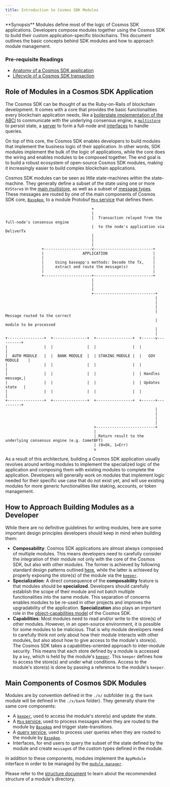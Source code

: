 ```yaml
---
title: Introduction to Cosmos SDK Modules
---
```


<Note>
**Synopsis**
Modules define most of the logic of Cosmos SDK applications. Developers compose modules together using the Cosmos SDK to build their custom application-specific blockchains. This document outlines the basic concepts behind SDK modules and how to approach module management.
</Note>

<Note>

### Pre-requisite Readings

* [Anatomy of a Cosmos SDK application](/docs/sdk/v0.47/learn/beginner/overview-app)
* [Lifecycle of a Cosmos SDK transaction](/docs/sdk/v0.47/learn/beginner/tx-lifecycle)

</Note>

## Role of Modules in a Cosmos SDK Application

The Cosmos SDK can be thought of as the Ruby-on-Rails of blockchain development. It comes with a core that provides the basic functionalities every blockchain application needs, like a [boilerplate implementation of the ABCI](/docs/sdk/v0.47/learn/advanced/baseapp) to communicate with the underlying consensus engine, a [`multistore`](/docs/sdk/v0.47/learn/advanced/store#multistore) to persist state, a [server](/docs/sdk/v0.47/learn/advanced/node) to form a full-node and [interfaces](/docs/sdk/v0.47/documentation/module-system/module-interfaces) to handle queries.

On top of this core, the Cosmos SDK enables developers to build modules that implement the business logic of their application. In other words, SDK modules implement the bulk of the logic of applications, while the core does the wiring and enables modules to be composed together. The end goal is to build a robust ecosystem of open-source Cosmos SDK modules, making it increasingly easier to build complex blockchain applications.

Cosmos SDK modules can be seen as little state-machines within the state-machine. They generally define a subset of the state using one or more `KVStore`s in the [main multistore](/docs/sdk/v0.47/learn/advanced/store), as well as a subset of [message types](/docs/sdk/v0.47/documentation/module-system/messages-and-queries#messages). These messages are routed by one of the main components of Cosmos SDK core, [`BaseApp`](/docs/sdk/v0.47/learn/advanced/baseapp), to a module Protobuf [`Msg` service](/docs/sdk/v0.47/documentation/module-system/msg-services) that defines them.

```text expandable
                                      +
                                      |
                                      |  Transaction relayed from the full-node's consensus engine
                                      |  to the node's application via DeliverTx
                                      |
                                      |
                                      |
                +---------------------v--------------------------+
                |                 APPLICATION                    |
                |                                                |
                |     Using baseapp's methods: Decode the Tx,    |
                |     extract and route the message(s)           |
                |                                                |
                +---------------------+--------------------------+
                                      |
                                      |
                                      |
                                      +---------------------------+
                                                                  |
                                                                  |
                                                                  |
                                                                  |  Message routed to the correct
                                                                  |  module to be processed
                                                                  |
                                                                  |
+----------------+  +---------------+  +----------------+  +------v----------+
|                |  |               |  |                |  |                 |
|  AUTH MODULE   |  |  BANK MODULE  |  | STAKING MODULE |  |   GOV MODULE    |
|                |  |               |  |                |  |                 |
|                |  |               |  |                |  | Handles message,|
|                |  |               |  |                |  | Updates state   |
|                |  |               |  |                |  |                 |
+----------------+  +---------------+  +----------------+  +------+----------+
                                                                  |
                                                                  |
                                                                  |
                                                                  |
                                       +--------------------------+
                                       |
                                       | Return result to the underlying consensus engine (e.g. CometBFT)
                                       | (0=Ok, 1=Err)
                                       v
```

As a result of this architecture, building a Cosmos SDK application usually revolves around writing modules to implement the specialized logic of the application and composing them with existing modules to complete the application. Developers will generally work on modules that implement logic needed for their specific use case that do not exist yet, and will use existing modules for more generic functionalities like staking, accounts, or token management.

## How to Approach Building Modules as a Developer

While there are no definitive guidelines for writing modules, here are some important design principles developers should keep in mind when building them:

* **Composability**: Cosmos SDK applications are almost always composed of multiple modules. This means developers need to carefully consider the integration of their module not only with the core of the Cosmos SDK, but also with other modules. The former is achieved by following standard design patterns outlined [here](#main-components-of-cosmos-sdk-modules), while the latter is achieved by properly exposing the store(s) of the module via the [`keeper`](/docs/sdk/v0.47/documentation/module-system/keeper).
* **Specialization**: A direct consequence of the **composability** feature is that modules should be **specialized**. Developers should carefully establish the scope of their module and not batch multiple functionalities into the same module. This separation of concerns enables modules to be re-used in other projects and improves the upgradability of the application. **Specialization** also plays an important role in the [object-capabilities model](/docs/sdk/v0.47/learn/advanced/ocap) of the Cosmos SDK.
* **Capabilities**: Most modules need to read and/or write to the store(s) of other modules. However, in an open-source environment, it is possible for some modules to be malicious. That is why module developers need to carefully think not only about how their module interacts with other modules, but also about how to give access to the module's store(s). The Cosmos SDK takes a capabilities-oriented approach to inter-module security. This means that each store defined by a module is accessed by a `key`, which is held by the module's [`keeper`](/docs/sdk/v0.47/documentation/module-system/keeper). This `keeper` defines how to access the store(s) and under what conditions. Access to the module's store(s) is done by passing a reference to the module's `keeper`.

## Main Components of Cosmos SDK Modules

Modules are by convention defined in the `./x/` subfolder (e.g. the `bank` module will be defined in the `./x/bank` folder). They generally share the same core components:

* A  [`keeper`](/docs/sdk/v0.47/documentation/module-system/keeper), used to access the module's store(s) and update the state.
* A [`Msg` service](/docs/sdk/v0.47/documentation/module-system/messages-and-queries#messages), used to process messages when they are routed to the module by [`BaseApp`](/docs/sdk/v0.47/learn/advanced/baseapp#message-routing) and trigger state-transitions.
* A [query service](/docs/sdk/v0.47/documentation/module-system/query-services), used to process user queries when they are routed to the module by [`BaseApp`](/docs/sdk/v0.47/learn/advanced/baseapp#query-routing).
* Interfaces, for end users to query the subset of the state defined by the module and create `message`s of the custom types defined in the module.

In addition to these components, modules implement the `AppModule` interface in order to be managed by the [`module manager`](/docs/sdk/v0.47/documentation/module-system/module-manager).

Please refer to the [structure document](/docs/sdk/v0.47/documentation/module-system/structure) to learn about the recommended structure of a module's directory.
